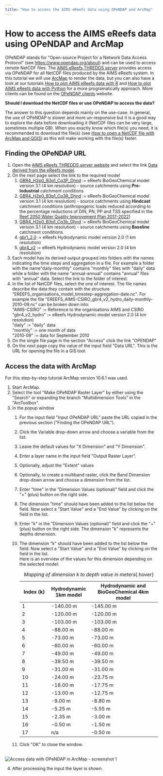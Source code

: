 ```yaml
---
title: "How to access the AIMS eReefs data using OPeNDAP and ArcMap"
---
```


How to access the AIMS eReefs data using OPeNDAP and ArcMap
===========================================================

OPeNDAP stands for \"Open-source Project for a Network Data Access
Protocol\" (see <https://www.opendap.org/about>) and can be used to
access remote NetCDF files. The [AIMS eReefs THREDDS
server](https://thredds.ereefs.aims.gov.au/) provides access via OPeNDAP
for all NetCDF files produced by the AIMS eReefs system. In this
tutorial we will use [ArcMap](https://desktop.arcgis.com/en/arcmap/) to
render the data, but you can also have a look at our tutorials [How to
plot AIMS eReefs data with
R](../how-to-plot-aims-ereefs-data-with-r/index.qmd) and [How to
plot AIMS eReefs data with
Python](../how-to-plot-aims-ereefs-data-with-python/index.qmd) for
a more programatically approach. More clients can be found on the
[OPeNDAP clients](https://www.opendap.org/support/OPeNDAP-clients)
website.

**Should I download the NetCDF files or use OPeNDAP to access the
data?**

The answer to this question depends mainly on the use-case. In general,
the use of OPeNDAP is slower and more un-responsive but it is a good way
to explore the data before downloading it (NetCDF files can be very
large, sometimes multiple GB). When you exactly know which file(s) you
need, it is recommended to download the file(s) (see [How to open a
NetCDF file with ArcMap and
QGIS](../how-to-open-a-NetCDF-file-with-ArcMap-and-QGIS/index.qmd))
as this will make working with the file(s) faster.

Finding the OPeNDAP URL
-----------------------

1.  Open the [AIMS eReefs THREDDS server
    website](https://thredds.ereefs.aims.gov.au/) and select the link
    [Data derived from the eReefs
    model](https://thredds.ereefs.aims.gov.au/thredds/catalog/catalog.html).
2.  On the next page select the link to the required model
    1.  [GBR4\_H2p0\_B3p1\_Cq3P\_Dhnd](https://thredds.ereefs.aims.gov.au/thredds/catalog/ereefs/GBR4_H2p0_B3p1_Cq3P_Dhnd.html)
        := eReefs BioGeoChemical model version 3.1 (4 km resolution) -
        source catchments using **Pre-Industrial** catchment conditions
    2.  [GBR4\_H2p0\_B3p1\_Cq3R\_Dhnd](https://thredds.ereefs.aims.gov.au/thredds/catalog/ereefs/GBR4_H2p0_B3p1_Cq3R_Dhnd.html)
        := eReefs BioGeoChemical model version 3.1 (4 km resolution) -
        source catchments using **Hindcast** catchment conditions
        (anthropogenic loads reduced according to the percentage
        reductions of DIN, PN, PP and TSS specified in the [Reef 2050
        Water Quality Improvement Plan
        2017-2022](https://www.reefplan.qld.gov.au/__data/assets/pdf_file/0017/46115/reef-2050-water-quality-improvement-plan-2017-22.pdf))
    3.  [GBR4\_H2p0\_B3p1\_Cq3b\_Dhnd](https://thredds.ereefs.aims.gov.au/thredds/catalog/ereefs/GBR4_H2p0_B3p1_Cq3b_Dhnd.html)
        := eReefs BioGeoChemical model version 3.1 (4 km resolution) -
        source catchments using **Baseline** catchment conditions.
    4.  [gbr1\_2.0](https://thredds.ereefs.aims.gov.au/thredds/catalog/ereefs/gbr1_2-0.html)
        := eReefs Hydrodynamic model version 2.0 (1 km resolution)
    5.  [gbr4\_v2](https://thredds.ereefs.aims.gov.au/thredds/catalog/ereefs/gbr4_v2.html)
        := eReefs Hydrodynamic model version 2.0 (4 km resolution)
3.  Each model has its derived output grouped into folders with the
    names indicating the time steps and aggregation in a file. For
    example a folder with the name\"daily-monthly\" contains \"monthly\"
    files with \"daily\" data while a folder with the name
    \"annual-annual\" contains \"annual\" files with \"annual\" data.
    Select the link to the folder of interest.
4.  In the list of NetCDF files, select the one of interest. The file
    names describe the data they contain with the structure
    \"EREEFS\_organisations\_model\_timestep-aggregation-date.nc\". For
    example the file
    \"EREEFS\_AIMS-CSIRO\_gbr4\_v2\_hydro\_daily-monthly-2010-09.nc\"
    can be broken down into:\
    \"AIMS-CSIRO\" := Reference to the organisations AIMS and CSIRO\
    \"gbr4\_v2\_hydro\" := eReefs Hydrodynamic model version 2.0 (4 km
    resolution)\
    \"daily\" := \"daily\" data\
    \"monthly\" := one month of data\
    \"2010-09\" := data for September 2010
5.  On the single file page in the section \"Access\" click the link
    \"OPENDAP\"
6.  On the next page copy the value of the input field \"Data URL\".
    This is the URL for opening the file in a GIS tool.

Access the data with ArcMap
---------------------------

For this step-by-step tutorial ArcMap version 10.6.1 was used.

1.  Start ArcMap.
2.  Select the tool \"Make OPeNDAP Raster Layer\" by either using the
    \"Search\" or expanding the branch \"Multidimension Tools\" in the
    \"ArcToolbox\".
3.  In the popup window
    1.  For the input field \"Input OPeNDAP URL\" paste the URL copied
        in the previous section (\"Finding the OPeNDAP URL\").
    2.  Click the Variable drop-down arrow and choose a variable from
        the list.
    3.  Leave the default values for \"X Dimension\" and \"Y
        Dimension\".
    4.  Enter a layer name in the input field \"Output Raster Layer\".
    5.  Optionally, adjust the \"Extent\" values
    6.  Optionally, to create a multiband raster, click the Band
        Dimension drop-down arrow and choose a dimension from the list.
    7.  Enter \"time\" in the \"Dimension Values (optional)\" field and
        click the \"+\" (plus) button on the right side.
    8.  The dimension \"time\" should have been added to the list below
        the field. Now select a \"Start Value\" and a \"End Value\" by
        clicking on the field in the list.
    9.  Enter \"k\" in the \"Dimension Values (optional)\" field and
        click the \"+\" (plus) button on the right side. The dimension
        \"k\" represents the depths dimension.
    10. The dimension \"k\" should have been added to the list below the
        field. Now select a \"Start Value\" and a \"End Value\" by
        clicking on the field in the list.\
        Here is an overview of the values for this dimension depending
        on the selected model:
          
          | **Index (k)**   | **Hydrodynamic 1km model** | **Hydrodynamic and BioGeoChemical 4km model** |
          | --------------- | -----------------          | ------------------------------------          |
          | 1               | -140.00 m                  | -145.00 m                                     |
          | 2               | -120.00 m                  | -120.00 m                                     |
          | 3               | -103.00 m                  | -103.00 m                                     |
          | 4               | -88.00 m                   | -88.00 m                                      |
          | 5               | -73.00 m                   | -73.00 m                                      |
          | 6               | -60.00 m                   | -60.00 m                                      |
          | 7               | -49.00 m                   | -49.00 m                                      |
          | 8               | -39.50 m                   | -39.50 m                                      |
          | 9               | -31.00 m                   | -31.00 m                                      |
          | 10              | -24.00 m                   | -23.75 m                                      |
          | 11              | -18.00 m                   | -17.75 m                                      |
          | 12              | -13.00 m                   | -12.75 m                                      |
          | 13              | -9.00 m                    | -8.80 m                                       |
          | 14              | -5.25 m                    | -5.55 m                                       |
          | 15              | -2.35 m                    | -3.00 m                                       |
          | 16              | -0.50 m                    | -1.50 m                                       |
          | 17              | n/a                        | -0.50 m                                       |

          : *Mapping of dimension k to depth value in meters*{.hover}

    11. Click \"OK\" to close the window.

<br>![Access data with OPeNDAP in ArcMap - screenshot 1](./access-data-with-opendap-in-arcmap-screenshot1.png)

4.  After processing the input the layer is shown.
